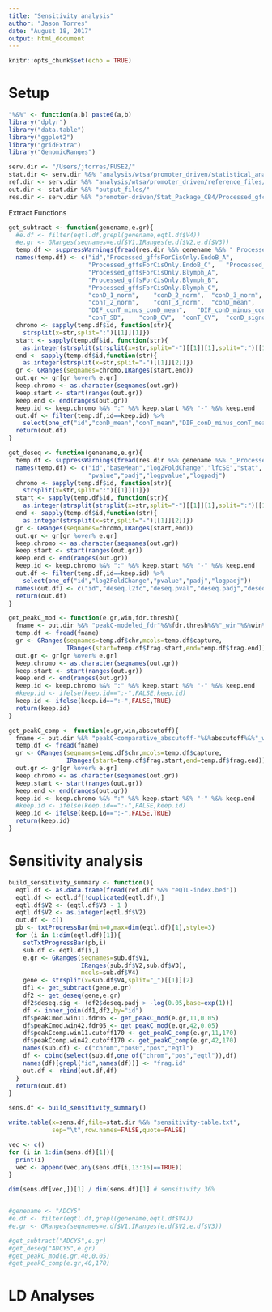 ```yaml
---
title: "Sensitivity analysis"
author: "Jason Torres"
date: "August 18, 2017"
output: html_document
---
```


```r
knitr::opts_chunk$set(echo = TRUE)
```


# Setup 

```r

"%&%" <- function(a,b) paste0(a,b)
library("dplyr")
library("data.table")
library("ggplot2")
library("gridExtra")
library("GenomicRanges")

serv.dir <- "/Users/jtorres/FUSE2/"
stat.dir <- serv.dir %&% "analysis/wtsa/promoter_driven/statistical_analysis/"
ref.dir <- serv.dir %&% "analysis/wtsa/promoter_driven/reference_files/"
out.dir <- stat.dir %&% "output_files/"
res.dir <- serv.dir %&% "promoter-driven/Stat_Package_CB4/Processed_gfc/R_files/"


```


Extract Functions 

```r



get_subtract <- function(genename,e.gr){
  #e.df <- filter(eqtl.df,grepl(genename,eqtl.df$V4))
  #e.gr <- GRanges(seqnames=e.df$V1,IRanges(e.df$V2,e.df$V3))
  temp.df <- suppressWarnings(fread(res.dir %&% genename %&% "_Processed_R_analysis.txt"))
  names(temp.df) <- c("id","Processed_gffsForCisOnly.EndoB_A",	
                      "Processed_gffsForCisOnly.EndoB_C",	"Processed_gffsForCisOnly.EndoB_D",
                      "Processed_gffsForCisOnly.Blymph_A",
                      "Processed_gffsForCisOnly.Blymph_B",
                      "Processed_gffsForCisOnly.Blymph_C",
                      "conD_1_norm",	"conD_2_norm",	"conD_3_norm",	"conT_1_norm",
                      "conT_2_norm",	"conT_3_norm",	"conD_mean",	"conT_mean",
                      "DIF_conT_minus_conD_mean",	"DIF_conD_minus_conT_mean",	"conD_SD",
                      "conT_SD",	"conD_CV",	"conT_CV",	"conD_signoise",	"conT_signoise")
  chromo <- sapply(temp.df$id, function(str){
    strsplit(x=str,split=":")[[1]][1]})
  start <- sapply(temp.df$id, function(str){ 
    as.integer(strsplit(strsplit(x=str,split="-")[[1]][1],split=":")[[1]][2])})
  end <- sapply(temp.df$id,function(str){
    as.integer(strsplit(x=str,split="-")[[1]][2])})
  gr <- GRanges(seqnames=chromo,IRanges(start,end))
  out.gr <- gr[gr %over% e.gr]
  keep.chromo <- as.character(seqnames(out.gr))
  keep.start <- start(ranges(out.gr))
  keep.end <- end(ranges(out.gr))
  keep.id <- keep.chromo %&% ":" %&% keep.start %&% "-" %&% keep.end
  out.df <- filter(temp.df,id==keep.id) %>% 
    select(one_of("id","conD_mean","conT_mean","DIF_conD_minus_conT_mean"))
  return(out.df)
}

get_deseq <- function(genename,e.gr){
  temp.df <- suppressWarnings(fread(res.dir %&% genename %&% "_Processed_DESeq_analysis.txt"))
  names(temp.df) <- c("id","baseMean","log2FoldChange","lfcSE","stat",
                      "pvalue","padj","logpvalue","logpadj")
  chromo <- sapply(temp.df$id, function(str){
    strsplit(x=str,split=":")[[1]][1]})
  start <- sapply(temp.df$id, function(str){ 
    as.integer(strsplit(strsplit(x=str,split="-")[[1]][1],split=":")[[1]][2])})
  end <- sapply(temp.df$id,function(str){
    as.integer(strsplit(x=str,split="-")[[1]][2])})
  gr <- GRanges(seqnames=chromo,IRanges(start,end))
  out.gr <- gr[gr %over% e.gr]
  keep.chromo <- as.character(seqnames(out.gr))
  keep.start <- start(ranges(out.gr))
  keep.end <- end(ranges(out.gr))
  keep.id <- keep.chromo %&% ":" %&% keep.start %&% "-" %&% keep.end
  out.df <- filter(temp.df,id==keep.id) %>% 
    select(one_of("id","log2FoldChange","pvalue","padj","logpadj"))
  names(out.df) <- c("id","deseq.l2fc","deseq.pval","deseq.padj","deseq.logpadj")
  return(out.df)
}

get_peakC_mod <- function(e.gr,win,fdr.thresh){
  fname <- out.dir %&% "peakC-modeled_fdr"%&%fdr.thresh%&%"_win"%&%win%&%".txt"
  temp.df <- fread(fname)
  gr <- GRanges(seqnames=temp.df$chr,mcols=temp.df$capture,
                IRanges(start=temp.df$frag.start,end=temp.df$frag.end)) 
  out.gr <- gr[gr %over% e.gr]
  keep.chromo <- as.character(seqnames(out.gr))
  keep.start <- start(ranges(out.gr))
  keep.end <- end(ranges(out.gr))
  keep.id <- keep.chromo %&% ":" %&% keep.start %&% "-" %&% keep.end
  #keep.id <- ifelse(keep.id==":-",FALSE,keep.id)
  keep.id <- ifelse(keep.id==":-",FALSE,TRUE)
  return(keep.id)
}

get_peakC_comp <- function(e.gr,win,abscutoff){
  fname <- out.dir %&% "peakC-comparative_abscutoff-"%&%abscutoff%&%"_win"%&%win%&%".txt"
  temp.df <- fread(fname)
  gr <- GRanges(seqnames=temp.df$chr,mcols=temp.df$capture,
                IRanges(start=temp.df$frag.start,end=temp.df$frag.end)) 
  out.gr <- gr[gr %over% e.gr]
  keep.chromo <- as.character(seqnames(out.gr))
  keep.start <- start(ranges(out.gr))
  keep.end <- end(ranges(out.gr))
  keep.id <- keep.chromo %&% ":" %&% keep.start %&% "-" %&% keep.end
  #keep.id <- ifelse(keep.id==":-",FALSE,keep.id)
  keep.id <- ifelse(keep.id==":-",FALSE,TRUE)
  return(keep.id)
}

```


# Sensitivity analysis 

```r


build_sensitivity_summary <- function(){
  eqtl.df <- as.data.frame(fread(ref.dir %&% "eQTL-index.bed"))
  eqtl.df <- eqtl.df[!duplicated(eqtl.df),]
  eqtl.df$V2 <- (eqtl.df$V3 - 1 ) 
  eqtl.df$V2 <- as.integer(eqtl.df$V2)
  out.df <- c() 
  pb <- txtProgressBar(min=0,max=dim(eqtl.df)[1],style=3)
  for (i in 1:dim(eqtl.df)[1]){
    setTxtProgressBar(pb,i)
    sub.df <- eqtl.df[i,]
    e.gr <- GRanges(seqnames=sub.df$V1,
                    IRanges(sub.df$V2,sub.df$V3),
                    mcols=sub.df$V4)
    gene <- strsplit(x=sub.df$V4,split="_")[[1]][2]
    df1 <- get_subtract(gene,e.gr)
    df2 <- get_deseq(gene,e.gr)
    df2$deseq.sig <- (df2$deseq.padj > -log(0.05,base=exp(1)))
    df <- inner_join(df1,df2,by="id")
    df$peakCmod.win11.fdr05 <- get_peakC_mod(e.gr,11,0.05)
    df$peakCmod.win42.fdr05 <- get_peakC_mod(e.gr,42,0.05)
    df$peakCcomp.win11.cutoff170 <- get_peakC_comp(e.gr,11,170)
    df$peakCcomp.win42.cutoff170 <- get_peakC_comp(e.gr,42,170)
    names(sub.df) <- c("chrom","pos0","pos","eqtl")
    df <- cbind(select(sub.df,one_of("chrom","pos","eqtl")),df)
    names(df)[grepl("id",names(df))] <- "frag.id"
    out.df <- rbind(out.df,df)
  }
  return(out.df)
}

sens.df <- build_sensitivity_summary()

write.table(x=sens.df,file=stat.dir %&% "sensitivity-table.txt",
            sep="\t",row.names=FALSE,quote=FALSE)

vec <- c()
for (i in 1:dim(sens.df)[1]){
  print(i)
  vec <- append(vec,any(sens.df[i,13:16]==TRUE))
}

dim(sens.df[vec,])[1] / dim(sens.df)[1] # sensitivity 36% 


#genename <- "ADCY5"
#e.df <- filter(eqtl.df,grepl(genename,eqtl.df$V4))
#e.gr <- GRanges(seqnames=e.df$V1,IRanges(e.df$V2,e.df$V3))

#get_subtract("ADCY5",e.gr)
#get_deseq("ADCY5",e.gr)
#get_peakC_mod(e.gr,40,0.05)
#get_peakC_comp(e.gr,40,170)

```

# LD Analyses 

```r

```






